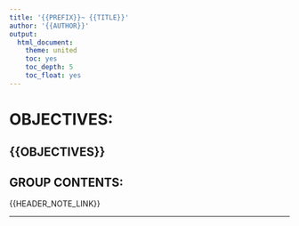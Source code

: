 ```yaml
---
title: '{{PREFIX}}~ {{TITLE}}'
author: '{{AUTHOR}}'
output:
  html_document:
    theme: united
    toc: yes
    toc_depth: 5
    toc_float: yes
---
```




# OBJECTIVES:



{{OBJECTIVES}}
------



## GROUP CONTENTS:


{{HEADER_NOTE_LINK}}


---------




